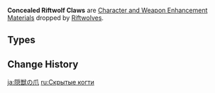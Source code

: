 {{Terminology Infobox
|image        = <gallery>
Item Concealed Claw.png|Claw
Item Concealed Unguis.png|Unguis
Item Concealed Talon.png|Talon
</gallery>
|type         = Item Groups
|type2        = Character and Weapon Enhancement Materials
|type3        = Character and Weapon Enhancement Material Groups
|source1      = [[Riftwolves]]
}}
'''Concealed Riftwolf Claws''' are [[Character and Weapon Enhancement Material]]s dropped by [[Riftwolves]].

==Types==
{{Material Quality
|2=Concealed Claw
|3=Concealed Unguis
|4=Concealed Talon
}}

==Change History==
{{Change History|2.2}}
[[Category:Concealed Riftwolf Claws| ]]

[[ja:隠獣の爪]]
[[ru:Скрытые когти]]
